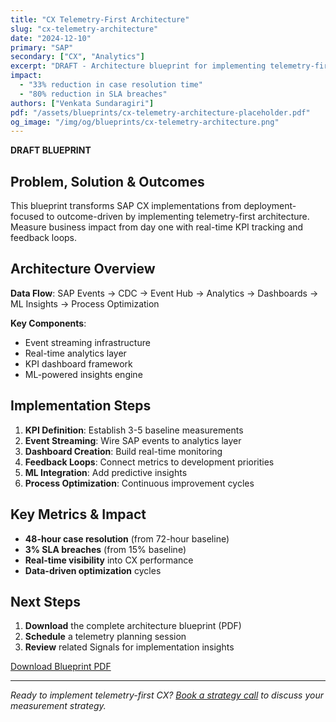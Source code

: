 ```yaml
---
title: "CX Telemetry-First Architecture"
slug: "cx-telemetry-architecture"
date: "2024-12-10"
primary: "SAP"
secondary: ["CX", "Analytics"]
excerpt: "DRAFT - Architecture blueprint for implementing telemetry-first design in SAP CX implementations with real-time KPI tracking."
impact:
  - "33% reduction in case resolution time"
  - "80% reduction in SLA breaches"
authors: ["Venkata Sundaragiri"]
pdf: "/assets/blueprints/cx-telemetry-architecture-placeholder.pdf"
og_image: "/img/og/blueprints/cx-telemetry-architecture.png"
---
```


**DRAFT BLUEPRINT**

## Problem, Solution & Outcomes

This blueprint transforms SAP CX implementations from deployment-focused to outcome-driven by implementing telemetry-first architecture. Measure business impact from day one with real-time KPI tracking and feedback loops.

## Architecture Overview

**Data Flow**: SAP Events → CDC → Event Hub → Analytics → Dashboards → ML Insights → Process Optimization

**Key Components**:
- Event streaming infrastructure
- Real-time analytics layer
- KPI dashboard framework
- ML-powered insights engine

## Implementation Steps

1. **KPI Definition**: Establish 3-5 baseline measurements
2. **Event Streaming**: Wire SAP events to analytics layer
3. **Dashboard Creation**: Build real-time monitoring
4. **Feedback Loops**: Connect metrics to development priorities
5. **ML Integration**: Add predictive insights
6. **Process Optimization**: Continuous improvement cycles

## Key Metrics & Impact

- **48-hour case resolution** (from 72-hour baseline)
- **3% SLA breaches** (from 15% baseline)
- **Real-time visibility** into CX performance
- **Data-driven optimization** cycles

## Next Steps

1. **Download** the complete architecture blueprint (PDF)
2. **Schedule** a telemetry planning session
3. **Review** related Signals for implementation insights

<a href="/assets/blueprints/cx-telemetry-architecture-placeholder.pdf" className="btn-primary">
  Download Blueprint PDF
</a>

---

*Ready to implement telemetry-first CX? [Book a strategy call](/contact) to discuss your measurement strategy.*